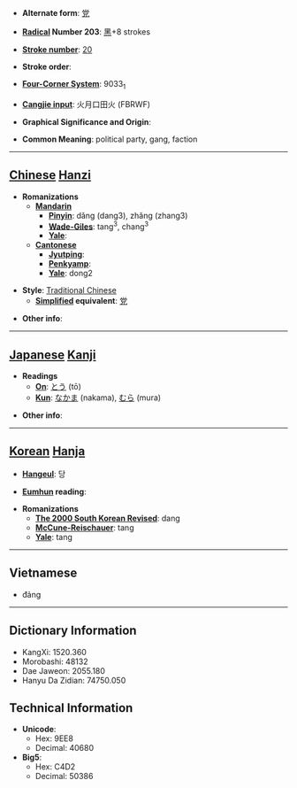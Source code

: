 * '''Alternate form''': [[党]]

* '''[[Wiktionary:Chinese radical index| Radical]] Number 203''': [[Wiktionary:Chinese radical index 黑|黑]]+8 strokes

* '''[[Wiktionary:Chinese total strokes index|Stroke number]]''': [[Wiktionary:Chinese total strokes index 20|20]]

* '''Stroke order''': 

* '''[[Wiktionary:Chinese four corner index|Four-Corner System]]''': 9033<sub>1</sub>

* '''[[Wiktionary:Chinese Cangjie index|Cangjie input]]''': 火月口田火 (FBRWF)

* '''Graphical Significance and Origin''': 

* '''Common Meaning''': political party, gang, faction

----

== [[Chinese]] [[Hanzi]] ==

* '''Romanizations'''
** '''[[Mandarin]]'''
*** '''[[Pinyin]]''': dǎng (dang3), zhǎng (zhang3)
*** '''[[Wade-Giles]]''': tang<sup>3</sup>, chang<sup>3</sup>
*** '''[[Yale]]''': 
** '''[[Cantonese]]'''
*** '''[[Jyutping]]''':
*** '''[[Penkyamp]]''': 
*** '''[[Yale]]''': dong2

* '''Style''': [[Traditional Chinese]] 
** '''[[Simplified Chinese|Simplified]] equivalent''': [[党]]

* '''Other info''': 

----

== [[Japanese]] [[Kanji]] ==

* '''Readings'''
** '''[[On]]''': [[とう]] (tō)
** '''[[Kun]]''': [[なかま]] (nakama), [[むら]] (mura)

* '''Other info''':  

----

== [[Korean]] [[Hanja]] ==

* '''[[Hangeul]]''': 당

* '''[[Eumhun]] reading''': 

* '''Romanizations'''
** '''[[The 2000 South Korean Revised Romanization|The 2000 South Korean Revised]]''': dang
** '''[[McCune-Reischauer]]''': tang
** '''[[Yale]]''': tang

----

==Vietnamese==

* đảng

----

== Dictionary Information ==

* KangXi: 1520.360
* Morobashi: 48132
* Dae Jaweon: 2055.180
* Hanyu Da Zidian: 74750.050

== Technical Information ==

* '''Unicode''':
** Hex: 9EE8
** Decimal: 40680
* '''Big5''':
** Hex: C4D2
** Decimal: 50386